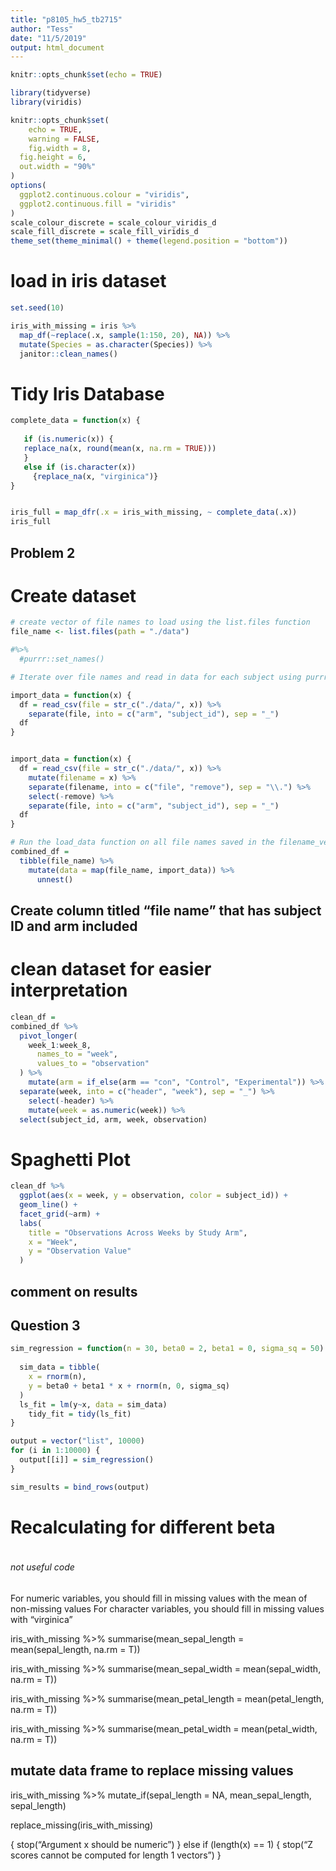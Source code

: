 ```yaml
---
title: "p8105_hw5_tb2715"
author: "Tess"
date: "11/5/2019"
output: html_document
---
```



```r
knitr::opts_chunk$set(echo = TRUE)

library(tidyverse)
library(viridis)

knitr::opts_chunk$set(
	echo = TRUE,
	warning = FALSE,
	fig.width = 8, 
  fig.height = 6,
  out.width = "90%"
)
options(
  ggplot2.continuous.colour = "viridis",
  ggplot2.continuous.fill = "viridis"
)
scale_colour_discrete = scale_colour_viridis_d
scale_fill_discrete = scale_fill_viridis_d
theme_set(theme_minimal() + theme(legend.position = "bottom"))
```

# load in iris dataset
```r
set.seed(10)

iris_with_missing = iris %>% 
  map_df(~replace(.x, sample(1:150, 20), NA)) %>%
  mutate(Species = as.character(Species)) %>%
  janitor::clean_names()
```

# Tidy Iris Database
```r
complete_data = function(x) {
  
   if (is.numeric(x)) {
   replace_na(x, round(mean(x, na.rm = TRUE)))
   }
   else if (is.character(x)) 
     {replace_na(x, "virginica")}
}


iris_full = map_dfr(.x = iris_with_missing, ~ complete_data(.x))
iris_full
```

## Problem 2

# Create dataset
```r
# create vector of file names to load using the list.files function 
file_name <- list.files(path = "./data") 

#%>% 
  #purrr::set_names()

# Iterate over file names and read in data for each subject using purrr::map and saving the result as a new variable in the dataframe

import_data = function(x) {
  df = read_csv(file = str_c("./data/", x)) %>% 
    separate(file, into = c("arm", "subject_id"), sep = "_") 
  df
}


import_data = function(x) {
  df = read_csv(file = str_c("./data/", x)) %>% 
    mutate(filename = x) %>% 
    separate(filename, into = c("file", "remove"), sep = "\\.") %>%
    select(-remove) %>% 
    separate(file, into = c("arm", "subject_id"), sep = "_") 
  df
}

# Run the load_data function on all file names saved in the filename_vector, save output as a list col in a new df called final_df
combined_df = 
  tibble(file_name) %>% 
    mutate(data = map(file_name, import_data)) %>% 
      unnest()
```
## Create column titled "file name" that has subject ID and arm included ###

# clean dataset for easier interpretation
```r
clean_df =
combined_df %>% 
  pivot_longer(
    week_1:week_8,
      names_to = "week", 
      values_to = "observation"
  ) %>%
    mutate(arm = if_else(arm == "con", "Control", "Experimental")) %>% 
  separate(week, into = c("header", "week"), sep = "_") %>%
    select(-header) %>% 
    mutate(week = as.numeric(week)) %>%
  select(subject_id, arm, week, observation)
```


# Spaghetti Plot
```r
clean_df %>% 
  ggplot(aes(x = week, y = observation, color = subject_id)) +
  geom_line() +
  facet_grid(~arm) +
  labs(
    title = "Observations Across Weeks by Study Arm",
    x = "Week",
    y = "Observation Value"
  )

```
## comment on results

## Question 3
```r
sim_regression = function(n = 30, beta0 = 2, beta1 = 0, sigma_sq = 50) {
  
  sim_data = tibble(
    x = rnorm(n),
    y = beta0 + beta1 * x + rnorm(n, 0, sigma_sq)
  )
  ls_fit = lm(y~x, data = sim_data)
    tidy_fit = tidy(ls_fit)
}

output = vector("list", 10000)
for (i in 1:10000) {
  output[[i]] = sim_regression()
}

sim_results = bind_rows(output)
```

# Recalculating for different beta
```r

```



###### not useful code
For numeric variables, you should fill in missing values with the mean of non-missing values
For character variables, you should fill in missing values with "virginica"

iris_with_missing %>%
  summarise(mean_sepal_length = mean(sepal_length, na.rm = T))

iris_with_missing %>%
  summarise(mean_sepal_width = mean(sepal_width, na.rm = T))

iris_with_missing %>%
  summarise(mean_petal_length = mean(petal_length, na.rm = T))

iris_with_missing %>%
  summarise(mean_petal_width = mean(petal_width, na.rm = T))

## mutate data frame to replace missing values

iris_with_missing %>%
  mutate_if(sepal_length = NA, mean_sepal_length, sepal_length)

replace_missing(iris_with_missing)

{
    stop("Argument x should be numeric")
  } else if (length(x) == 1) {
    stop("Z scores cannot be computed for length 1 vectors")
  }